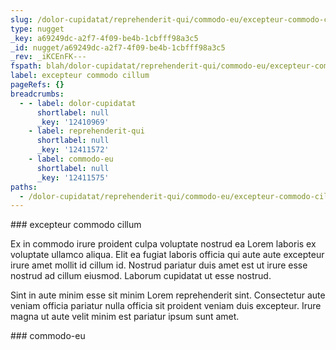 ```yaml
---
slug: /dolor-cupidatat/reprehenderit-qui/commodo-eu/excepteur-commodo-cillum
type: nugget
_key: a69249dc-a2f7-4f09-be4b-1cbfff98a3c5
_id: nugget/a69249dc-a2f7-4f09-be4b-1cbfff98a3c5
_rev: _iKCEnFK---
fspath: blah/dolor-cupidatat/reprehenderit-qui/commodo-eu/excepteur-commodo-cillum.md
label: excepteur commodo cillum
pageRefs: {}
breadcrumbs:
  - - label: dolor-cupidatat
      shortlabel: null
      _key: '12410969'
    - label: reprehenderit-qui
      shortlabel: null
      _key: '12411572'
    - label: commodo-eu
      shortlabel: null
      _key: '12411575'
paths:
  - /dolor-cupidatat/reprehenderit-qui/commodo-eu/excepteur-commodo-cillum
---
```


<NuggetArea>
<Nugget slug="/dolor-cupidatat/reprehenderit-qui/commodo-eu/excepteur-commodo-cillum" type="nugget" _key="a69249dc-a2f7-4f09-be4b-1cbfff98a3c5" _id="nugget/a69249dc-a2f7-4f09-be4b-1cbfff98a3c5" _rev="_iKCEnFK---" fspath="blah/dolor-cupidatat/reprehenderit-qui/commodo-eu/excepteur-commodo-cillum.md" label="excepteur commodo cillum" paths="/dolor-cupidatat/reprehenderit-qui/commodo-eu/excepteur-commodo-cillum">
<NuggetBody>
### excepteur commodo cillum

Ex in commodo irure proident culpa voluptate nostrud ea Lorem laboris ex voluptate ullamco aliqua. Elit ea fugiat laboris officia qui aute aute excepteur irure amet mollit id cillum id. Nostrud pariatur duis amet est ut irure esse nostrud ad cillum eiusmod. Laborum cupidatat ut esse nostrud.

Sint in aute minim esse sit minim Lorem reprehenderit sint. Consectetur aute veniam officia pariatur nulla officia sit proident veniam duis excepteur. Irure magna ut aute velit minim est pariatur ipsum sunt amet.

</NuggetBody>
<Breadcrumbs>
<Crumbs>
<Crumb _key="12410969" label="dolor-cupidatat" /><Crumb _key="12411572" label="reprehenderit-qui" /><Crumb _key="12411575" label="commodo-eu" />
</Crumbs>
</Breadcrumbs>
</Nugget>

<NuggetsInbound>
</NuggetsInbound>
<NuggetsOutbound>
</NuggetsOutbound>
</NuggetArea>
<PassagesInbound>
<Passage direction="inbound" type="passage" _key="12411575" _id="passage/12411575" _rev="_iKCEnFG--A" label="commodo-eu" passage="commodo-eu" fspath="blah/dolor-cupidatat/reprehenderit-qui/commodo-eu" paths="/dolor-cupidatat/reprehenderit-qui/commodo-eu" slug="/dolor-cupidatat/reprehenderit-qui/commodo-eu">
<NuggetBody>
### commodo-eu

</NuggetBody>
<Breadcrumbs>
<Crumbs>
<Crumb _key="12410969" label="dolor-cupidatat" /><Crumb _key="12411572" label="reprehenderit-qui" />
</Crumbs>
</Breadcrumbs>
</Passage>

</PassagesInbound>
<PassagesOutbound>
</PassagesOutbound>